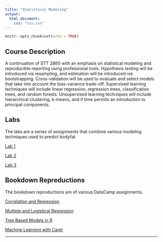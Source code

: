 ```yaml
---
title: "Statistical Modeling"
output:
  html_document:
    css: "css.css"
---
```


```r
knitr::opts_chunk$set(echo = TRUE)
```

## Course Description

A continuation of STT 2860 with an emphasis on statistical modeling and reproducible reporting using professional tools. Hypothesis testing will be introduced via resampling, and estimation will be introduced via bootstrapping. Cross-validation will be used to evaluate and select models that take into account the bias-variance trade-off. Supervised learning techniques will include linear regression, regression trees, classification trees, and random forests. Unsupervised learning techniques will include hierarchical clustering, k-means, and if time permits an introduction to principal components.

## Labs

The labs are a series of assignments that combine various modeling techniques used to predict bodyfat. 

[Lab 1](https://stt3860-spring2022.github.io/questioning-and-cleaning-the-bodyfat-data-lab1-AlexPettis/DataCleaningTemplate.html)

[Lab 2]()

[Lab 3](https://stt3860-spring2022.github.io/non-linear-models-with-the-bodyfat-data-lab3-AlexPettis/NonLinearModelFittingTutorialTemplate.html)

## Bookdown Repreductions

The bookdown reproductions are of various DataCamp assignments.

[Correlation and Regression](https://stt3860-spring2022.github.io/reproduction-of-correlation-and-regression-bookdown1-AlexPettis/)

[Multiple and Logistical Regression](https://stt3860-spring2022.github.io/reproduction-of-multiple-and-logistic-regression-bookdown2-AlexPettis/)

[Tree Based Models in R](https://stt3860-spring2022.github.io/reproduction-tree-based-models-in-r-bookdown3-AlexPettis/)

[Machine Learning with Caret](https://stt3860-spring2022.github.io/reproduction-of-machine-learning-with-caret-bookdown4-AlexPettis/)

------------------------------------------------------------------------
